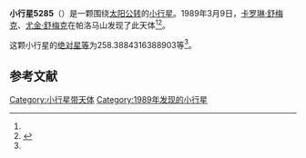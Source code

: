 {{Infobox planet
| bgcolour = #FFFFC0
| name = 5285 Krethon
| symbol = 
| image = 
| caption = 
| discovery = yes
| discovery_ref = 
| discoverer = [[卡罗琳·舒梅克|卡罗琳·舒梅克]]、[[尤金·舒梅克|尤金·舒梅克]]
| discovery_site = [[帕洛马山|帕洛马山]] 
| discovered = 1989年3月9日
| designations = yes
| mp_name = 
| named_after = 
| alt_names = 
| mp_category = [[特洛伊小行星|特洛伊小行星]]
| orbit_ref = <ref name="a">[http://ssd.jpl.nasa.gov/sbdb.cgi?sstr=5285 5285 Krethon] {{Wayback|url=http://ssd.jpl.nasa.gov/sbdb.cgi?sstr=5285 |date=20140822201758 }}，小行星數據庫瀏覽器（JPL Small-Body Database Browser）－[[美国国家航空航天局|美国国家航空航天局]]喷气推进实验室</ref>
| epoch = 2456400.5 (2013年4月18日更新)
| aphelion = {{convert|5.422664293717472|AU|km|3|abbr=on|lk=out}}
| perihelion = {{convert|4.898701270249832|AU|km|3|abbr=on}}
| semimajor = {{convert|5.160682781983652|AU|km|3|abbr=on}}
| eccentricity = 0.050764893
| period = 4282.123354 [[日|日]]<br />11.72[[儒略年|儒略年]]
| avg_speed = 
| inclination = 25.17567014683743
| asc_node = 144.3131177874539
| mean_anomaly = 
| arg_peri = 258.3884316388903
| satellites = 
| physical_characteristics = yes
| dimensions = 
| mass = 
| density = 
| surface_grav = 
| escape_velocity = 
| sidereal_day = 
| axial_tilt = 
| pole_ecliptic_lat = 
| pole_ecliptic_lon = 
| albedo = 
| temperatures= 
| temp_name1 = 
| mean_temp_1 = 
| max_temp_1 = 
| temp_name2 = 
| max_temp_2 = 
| spectral_type = 
| abs_magnitude = 258.3884316388903
}}

'''小行星5285'''（{{lang-en|5285 Krethon}}）是一颗围绕[[太阳|太阳]][[公转|公转]]的[[小行星|小行星]]。1989年3月9日，[[卡罗琳·舒梅克|卡罗琳·舒梅克]]、[[尤金·舒梅克|尤金·舒梅克]]在帕洛马山发现了此天体<ref name="a" /><ref>{{cite news|title=小行星列表|url=http://cfa-www.harvard.edu/iau/lists/NumberedMPs.txt|accessdate=2013-07-08|newspaper=哈佛大学|archive-date=2008-05-17|archive-url=https://web.archive.org/web/20080517010638/http://cfa-www.harvard.edu/iau/lists/NumberedMPs.txt|dead-url=no}}</ref>。

这颗小行星的[[绝对星等|绝对星等]]为258.3884316388903等<ref name="a" />。

==参考文献==
{{reflist}}
{{Minor Planet Number|[[小行星5284|小行星5284]]|[[小行星5286|小行星5286]]}}

{{小天体}}

[[Category:小行星带天体|Category:小行星带天体]]
[[Category:1989年发现的小行星|Category:1989年发现的小行星]]

{{asteroid-stub}}